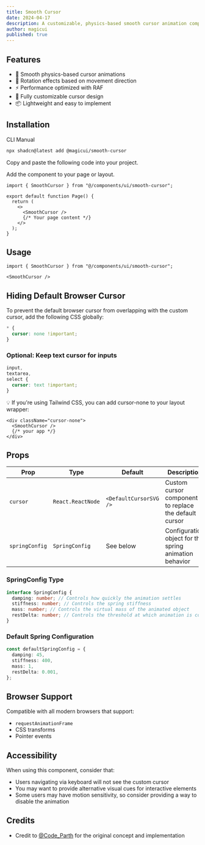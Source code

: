 ```yaml
---
title: Smooth Cursor
date: 2024-04-17
description: A customizable, physics-based smooth cursor animation component for React applications.
author: magicui
published: true
---
```


<ComponentPreview name="smooth-cursor-demo" />

## Features

- 🎯 Smooth physics-based cursor animations
- 🔄 Rotation effects based on movement direction
- ⚡ Performance optimized with RAF
- 🎨 Fully customizable cursor design
- 📦 Lightweight and easy to implement

## Installation

<Tabs defaultValue="cli">

<TabsList>
  <TabsTrigger value="cli">CLI</TabsTrigger>
  <TabsTrigger value="manual">Manual</TabsTrigger>
</TabsList>
<TabsContent value="cli">

```bash
npx shadcn@latest add @magicui/smooth-cursor
```

</TabsContent>

<TabsContent value="manual">

<Steps>

<Step>Copy and paste the following code into your project.</Step>

<ComponentSource name="smooth-cursor" />

<Step>Add the component to your page or layout.</Step>

```tsx showLineNumbers
import { SmoothCursor } from "@/components/ui/smooth-cursor";

export default function Page() {
  return (
    <>
      <SmoothCursor />
      {/* Your page content */}
    </>
  );
}
```

</Steps>

</TabsContent>

</Tabs>

## Usage

```tsx showLineNumbers
import { SmoothCursor } from "@/components/ui/smooth-cursor";
```

```tsx showLineNumbers
<SmoothCursor />
```

## Hiding Default Browser Cursor

To prevent the default browser cursor from overlapping with the custom cursor, add the following CSS globally:

```css showLineNumbers
* {
  cursor: none !important;
}
```

### Optional: Keep text cursor for inputs

```css showLineNumbers
input,
textarea,
select {
  cursor: text !important;
}
```

💡 If you're using Tailwind CSS, you can add cursor-none to your layout wrapper:

```tsx showLineNumbers
<div className="cursor-none">
  <SmoothCursor />
  {/* your app */}
</div>
```

## Props

| Prop           | Type              | Default                | Description                                            |
| -------------- | ----------------- | ---------------------- | ------------------------------------------------------ |
| `cursor`       | `React.ReactNode` | `<DefaultCursorSVG />` | Custom cursor component to replace the default cursor  |
| `springConfig` | `SpringConfig`    | See below              | Configuration object for the spring animation behavior |

### SpringConfig Type

```typescript showLineNumbers
interface SpringConfig {
  damping: number; // Controls how quickly the animation settles
  stiffness: number; // Controls the spring stiffness
  mass: number; // Controls the virtual mass of the animated object
  restDelta: number; // Controls the threshold at which animation is considered complete
}
```

### Default Spring Configuration

```typescript showLineNumbers
const defaultSpringConfig = {
  damping: 45,
  stiffness: 400,
  mass: 1,
  restDelta: 0.001,
};
```

## Browser Support

Compatible with all modern browsers that support:

- `requestAnimationFrame`
- CSS transforms
- Pointer events

## Accessibility

When using this component, consider that:

- Users navigating via keyboard will not see the custom cursor
- You may want to provide alternative visual cues for interactive elements
- Some users may have motion sensitivity, so consider providing a way to disable the animation

## Credits

- Credit to [@Code_Parth](https://twitter.com/Code_Parth) for the original concept and implementation
